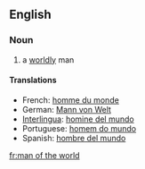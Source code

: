 ==English==

===Noun===
{{en-noun|sg=[[man]] [[of]] [[the]] [[world]]|pl=men of the world}}

# a [[worldly]] man

====Translations====
*French: [[homme du monde]]
*German: [[Mann von Welt]] {{m}}
*[[Interlingua]]: [[homine del mundo]]
*Portuguese: [[homem do mundo]] {{m}}
*Spanish: [[hombre del mundo]] {{m}}

[[fr:man of the world]]